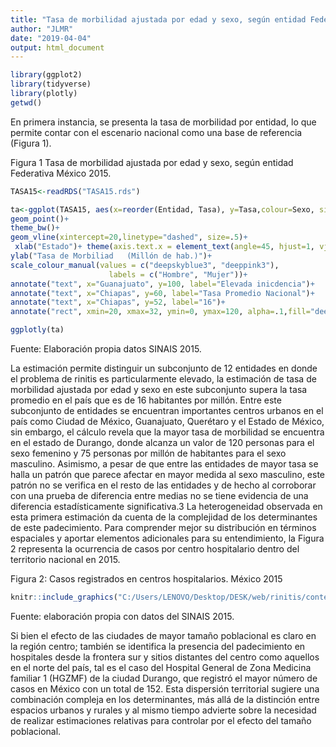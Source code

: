 ```yaml
---
title: "Tasa de morbilidad ajustada por edad y sexo, según entidad Federativa. México 2015."
author: "JLMR"
date: "2019-04-04"
output: html_document
---
```




```r
library(ggplot2)
library(tidyverse)
library(plotly)
getwd()
```


En primera instancia, se presenta la tasa de morbilidad por entidad, lo que
permite contar con el escenario nacional como una base de referencia (Figura 1).


Figura 1 Tasa de morbilidad ajustada por edad y sexo, según entidad Federativa  México 2015.

```r

TASA15<-readRDS("TASA15.rds")

ta<-ggplot(TASA15, aes(x=reorder(Entidad, Tasa), y=Tasa,colour=Sexo, size=Tasa))+
geom_point()+
theme_bw()+
geom_vline(xintercept=20,linetype="dashed", size=.5)+
 xlab("Estado")+ theme(axis.text.x = element_text(angle=45, hjust=1, vjust=1))+
ylab("Tasa de Morbiliad   (Millón de hab.)")+
scale_colour_manual(values = c("deepskyblue3", "deeppink3"), 
                      labels = c("Hombre", "Mujer"))+
annotate("text", x="Guanajuato", y=100, label="Elevada inicdencia")+
annotate("text", x="Chiapas", y=60, label="Tasa Promedio Nacional")+
annotate("text", x="Chiapas", y=52, label="16")+
annotate("rect", xmin=20, xmax=32, ymin=0, ymax=120, alpha=.1,fill="deeppink3")

ggplotly(ta)
```
Fuente: Elaboración propia datos SINAIS 2015.


La estimación permite distinguir un subconjunto de 12 entidades en
donde el problema de rinitis es particularmente elevado, la estimación de
tasa de morbilidad ajustada por edad y sexo en este subconjunto supera la
tasa promedio en el país que es de 16 habitantes por millón.
Entre este subconjunto de entidades se encuentran importantes centros
urbanos en el país como Ciudad de México, Guanajuato, Querétaro y el
Estado de México, sin embargo, el cálculo revela que la mayor tasa de
morbilidad se encuentra en el estado de Durango, donde alcanza un valor
de 120 personas para el sexo femenino y 75 personas por millón de habitantes para el sexo masculino.
Asimismo, a pesar de que entre las entidades de mayor tasa se halla un
patrón que parece afectar en mayor medida al sexo masculino, este patrón
no se verifica en el resto de las entidades y de hecho al corroborar con una
prueba de diferencia entre medias no se tiene evidencia de una diferencia
estadísticamente significativa.3
La heterogeneidad observada en esta primera estimación da cuenta de
la complejidad de los determinantes de este padecimiento. Para comprender mejor su distribución en términos espaciales y aportar elementos adicionales para su entendimiento, la Figura 2 representa la ocurrencia de
casos por centro hospitalario dentro del territorio nacional en 2015.

Figura 2: Casos registrados en centros hospitalarios. México 2015

```r
knitr::include_graphics("C:/Users/LENOVO/Desktop/DESK/web/rinitis/content/post/hugo-template-primer/Map_1_Rinitis_v5.jpg")
```
Fuente: elaboración propia con datos del SINAIS 2015.


Si bien el efecto de las ciudades de mayor tamaño poblacional es claro
en la región centro; también se identifica la presencia del padecimiento en
hospitales desde la frontera sur y sitios distantes del centro como aquellos
en el norte del país, tal es el caso del Hospital General de Zona Medicina
familiar 1 (HGZMF) de la ciudad Durango, que registró el mayor número
de casos en México con un total de 152.
Esta dispersión territorial sugiere una combinación compleja en los
determinantes, más allá de la distinción entre espacios urbanos y rurales
y al mismo tiempo advierte sobre la necesidad de realizar estimaciones
relativas para controlar por el efecto del tamaño poblacional.




